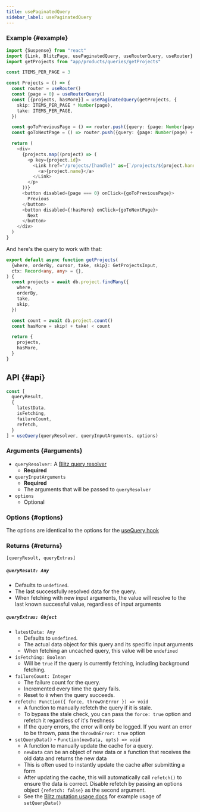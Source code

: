 ```yaml
---
title: usePaginatedQuery
sidebar_label: usePaginatedQuery
---
```


### Example {#example}

```ts
import {Suspense} from "react"
import {Link, BlitzPage, usePaginatedQuery, useRouterQuery, useRouter} from "blitz"
import getProjects from "app/products/queries/getProjects"

const ITEMS_PER_PAGE = 3

const Projects = () => {
  const router = useRouter()
  const {page = 0} = useRouterQuery()
  const [{projects, hasMore}] = usePaginatedQuery(getProjects, {
    skip: ITEMS_PER_PAGE * Number(page),
    take: ITEMS_PER_PAGE,
  })

  const goToPreviousPage = () => router.push({query: {page: Number(page) - 1}})
  const goToNextPage = () => router.push({query: {page: Number(page) + 1}})

  return (
    <div>
      {projects.map((project) => (
        <p key={project.id}>
          <Link href="/projects/[handle]" as={`/projects/${project.handle}`}>
            <a>{project.name}</a>
          </Link>
        </p>
      ))}
      <button disabled={page === 0} onClick={goToPreviousPage}>
        Previous
      </button>
      <button disabled={!hasMore} onClick={goToNextPage}>
        Next
      </button>
    </div>
  )
}
```

And here's the query to work with that:

```ts
export default async function getProjects(
  {where, orderBy, cursor, take, skip}: GetProjectsInput,
  ctx: Record<any, any> = {},
) {
  const projects = await db.project.findMany({
    where,
    orderBy,
    take,
    skip,
  })

  const count = await db.project.count()
  const hasMore = skip! + take! < count

  return {
    projects,
    hasMore,
  }
}
```

## API {#api}

<!-- prettier-ignore -->
```js
const [
  queryResult,
  {
    latestData,
    isFetching,
    failureCount,
    refetch,
  }
] = useQuery(queryResolver, queryInputArguments, options)
```

### Arguments {#arguments}

- `queryResolver:` A [Blitz query resolver](./query-resolvers)
  - **Required**
- `queryInputArguments`
  - **Required**
  - The arguments that will be passed to `queryResolver`
- `options`
  - Optional

### Options {#options}

The options are identical to the options for the [useQuery hook](./use-query)

### Returns {#returns}

`[queryResult, queryExtras]`

##### `queryResult: Any`

- Defaults to `undefined`.
- The last successfully resolved data for the query.
- When fetching with new input arguments, the value will resolve to the last known successful value, regardless of input arguments

##### `queryExtras: Object`

- `latestData: Any`
  - Defaults to `undefined`.
  - The actual data object for this query and its specific input arguments
  - When fetching an uncached query, this value will be `undefined`
- `isFetching: Boolean`
  - Will be `true` if the query is currently fetching, including background fetching.
- `failureCount: Integer`
  - The failure count for the query.
  - Incremented every time the query fails.
  - Reset to `0` when the query succeeds.
- `refetch: Function({ force, throwOnError }) => void`
  - A function to manually refetch the query if it is stale.
  - To bypass the stale check, you can pass the `force: true` option and refetch it regardless of it's freshness
  - If the query errors, the error will only be logged. If you want an error to be thrown, pass the `throwOnError: true` option
- `setQueryData()` - `Function(newData, opts) => void`
  - A function to manually update the cache for a query.
  - `newData` can be an object of new data or a function that receives the old data and returns the new data
  - This is often used to instantly update the cache after submitting a form
  - After updating the cache, this will automatically call `refetch()` to ensure the data is correct. Disable refetch by passing an options object `{refetch: false}` as the second argument.
  - See the [Blitz mutation usage docs](./mutation-usage#setQueryData) for example usage of `setQueryData()`
